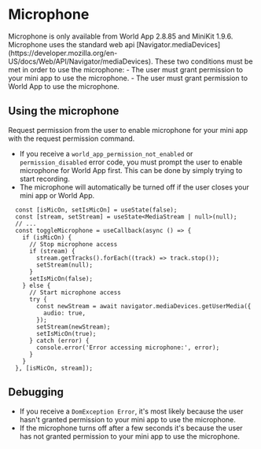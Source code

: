 

# Microphone
<Note type="info">
Microphone is only available from World App 2.8.85 and MiniKit 1.9.6.

</Note>
Microphone uses the standard web api [Navigator.mediaDevices](https://developer.mozilla.org/en-US/docs/Web/API/Navigator/mediaDevices). 
These two conditions must be met in order to use the microphone:
- The user must grant permission to your mini app to use the microphone.
- The user must grant permission to World App to use the microphone.

## Using the microphone
Request permission from the user to enable microphone for your mini app with the <Link href="/mini-apps/commands/request-permission">request permission command</Link>. 
- If you receive a `world_app_permission_not_enabled` or `permission_disabled` error code, you must prompt the user to enable microphone for World App first. 
This can be done by simply trying to start recording. 
- The microphone will automatically be turned off if the user closes your mini app or World App.

```tsx
  const [isMicOn, setIsMicOn] = useState(false);
  const [stream, setStream] = useState<MediaStream | null>(null);
  // ...
  const toggleMicrophone = useCallback(async () => {
    if (isMicOn) {
      // Stop microphone access
      if (stream) {
        stream.getTracks().forEach((track) => track.stop());
        setStream(null);
      }
      setIsMicOn(false);
    } else {
      // Start microphone access
      try {
        const newStream = await navigator.mediaDevices.getUserMedia({
          audio: true,
        });
        setStream(newStream);
        setIsMicOn(true);
      } catch (error) {
        console.error('Error accessing microphone:', error);
      }
    }
  }, [isMicOn, stream]);
```


## Debugging
- If you receive a `DomException Error`, it's most likely because the user hasn't granted permission to your mini app to use the microphone.
- If the microphone turns off after a few seconds it's because the user has not granted permission to your mini app to use the microphone.
